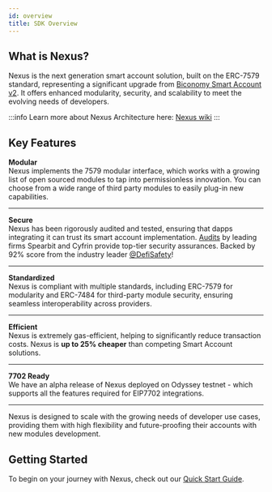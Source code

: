 ```yaml
---
id: overview
title: SDK Overview
---
```


## What is Nexus?
Nexus is the next generation smart account solution, built on the ERC-7579 standard, representing a significant upgrade from [Biconomy Smart Account v2](/smartAccountsV2/quickstart-react). It offers enhanced modularity, security, and scalability to meet the evolving needs of developers.

:::info
Learn more about Nexus Architecture here: [Nexus wiki](https://github.com/bcnmy/nexus/wiki)
:::

## Key Features
**Modular** <br/>
Nexus implements the 7579 modular interface, which works with a growing list of open sourced modules to tap into permissionless innovation. You can choose from a wide range of third party modules to easily plug-in new capabilities.

---

**Secure** <br/>
Nexus has been rigorously audited and tested, ensuring that dapps integrating it can trust its smart account implementation. [Audits](/contractsAndAudits) by leading firms Spearbit and Cyfrin provide top-tier security assurances. Backed by 92% score from the industry leader [@DefiSafety](https://www.defisafety.com/app/pqrs/603)!

---

**Standardized** <br/>
Nexus is compliant with multiple standards, including ERC-7579 for modularity and ERC-7484 for third-party module security, ensuring seamless interoperability across providers.

---

**Efficient** <br/>
Nexus is extremely gas-efficient, helping to significantly reduce transaction costs. Nexus is **up to 25% cheaper**
than competing Smart Account solutions.

---

**7702 Ready** <br/>
We have an alpha release of Nexus deployed on Odyssey testnet - which supports all the features required for EIP7702
integrations. 

---

Nexus is designed to scale with the growing needs of developer use cases, providing them with high flexibility and future-proofing their accounts with new modules development.

## Getting Started
To begin on your journey with Nexus, check out our [Quick Start Guide](/quickstart).

